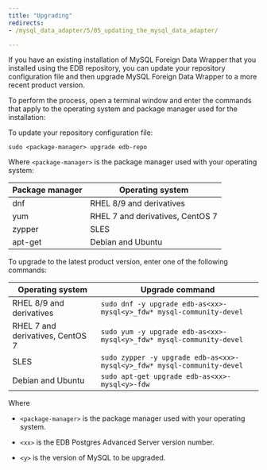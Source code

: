 ```yaml
---
title: "Upgrading"
redirects:
- /mysql_data_adapter/5/05_updating_the_mysql_data_adapter/

---
```


<div id="updating_the_mysql_data_adapter" class="registered_link"></div>

If you have an existing installation of MySQL Foreign Data Wrapper that you installed using the EDB repository, you can update your repository configuration file and then upgrade MySQL Foreign Data Wrapper to a more recent product version. 

To perform the process, open a terminal window and enter the commands that apply to the operating system and package manager used for the installation:

To update your repository configuration file:

```shell
sudo <package-manager> upgrade edb-repo
```

Where `<package-manager>` is the package manager used with your operating system:

  | Package manager |         Operating system         |
  | --------------- | -------------------------------- |
  | dnf             | RHEL 8/9 and derivatives         |
  | yum             | RHEL 7 and derivatives, CentOS 7 |
  | zypper          | SLES                             |
  | apt-get         | Debian and Ubuntu                |

   
To upgrade to the latest product version, enter one of the following commands:

  |         Operating system         |                                  Upgrade command                                   |
  | -------------------------------- | ---------------------------------------------------------------------------------- |
  | RHEL 8/9 and derivatives         | `sudo dnf -y upgrade edb-as<xx>-mysql<y>_fdw* mysql-community-devel` |
  | RHEL 7 and derivatives, CentOS 7 | `sudo yum -y upgrade edb-as<xx>-mysql<y>_fdw* mysql-community-devel` |
  | SLES                             | `sudo zypper -y upgrade edb-as<xx>-mysql<y>_fdw* mysql-community-devel` |
  | Debian and Ubuntu                | `sudo apt-get upgrade edb-as<xx>-mysql<y>-fdw`                           |

Where

- `<package-manager>` is the package manager used with your operating system.

- `<xx>` is the EDB Postgres Advanced Server version number.

- `<y>` is the version of MySQL to be upgraded.

